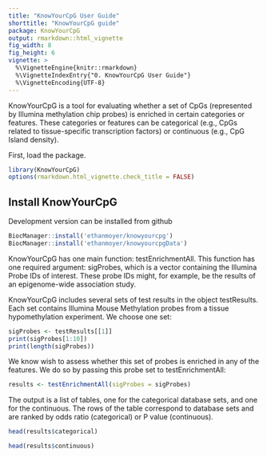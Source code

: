 ```yaml
---
title: "KnowYourCpG User Guide"
shorttitle: "KnowYourCpG guide"
package: KnowYourCpG
output: rmarkdown::html_vignette
fig_width: 8
fig_height: 6
vignette: >
  %\VignetteEngine{knitr::rmarkdown}
  %\VignetteIndexEntry{"0. KnowYourCpG User Guide"}
  %\VignetteEncoding{UTF-8}
---
```


KnowYourCpG is a tool for evaluating whether a set of CpGs (represented by Illumina methylation chip probes) is enriched in certain categories or features. These categories or features can be categorical (e.g., CpGs related to tissue-specific transcription factors) or continuous (e.g., CpG Island density).

First, load the package.

```r
library(KnowYourCpG)
options(rmarkdown.html_vignette.check_title = FALSE)
```

## Install KnowYourCpG

Development version can be installed from github
```r
BiocManager::install('ethanmoyer/knowyourcpg')
BiocManager::install('ethanmoyer/knowyourcpgData')
```

KnowYourCpG has one main function: testEnrichmentAll. This function has one required argument: sigProbes, which is a vector containing the Illumina Probe IDs of interest. These probe IDs might, for example, be the results of an epigenome-wide association study.

KnowYourCpG includes several sets of test results in the object testResults. Each set contains Illumina Mouse Methylation probes from a tissue hypomethylation experiment. We choose one set:
```r
sigProbes <- testResults[[1]]
print(sigProbes[1:10])
print(length(sigProbes))
```

We know wish to assess whether this set of probes is enriched in any of the features. We do so by passing this probe set to testEnrichmentAll:

```r
results <- testEnrichmentAll(sigProbes = sigProbes)
```

The output is a list of tables, one for the categorical database sets, and one for the continuous. The rows of the table correspond to database sets and are ranked by odds ratio (categorical) or P value (continuous).

```r
head(results$categorical)

head(results$continuous)
```


